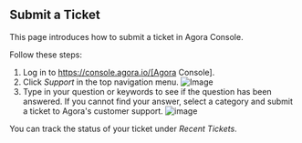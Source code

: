 
## Submit a Ticket

This page introduces how to submit a ticket in Agora Console.

Follow these steps:

1. Log in to https://console.agora.io/[Agora Console].
2. Click *Support* in the top navigation menu.
  ![Image](https://web-cdn.agora.io/docs-files/1638341776363)
3. Type in your question or keywords to see if the question has been answered. If you cannot find your answer, select a category and submit a ticket to Agora's customer support. 
  ![image](https://web-cdn.agora.io/docs-files/1594950486528)

You can track the status of your ticket under *Recent Tickets*.